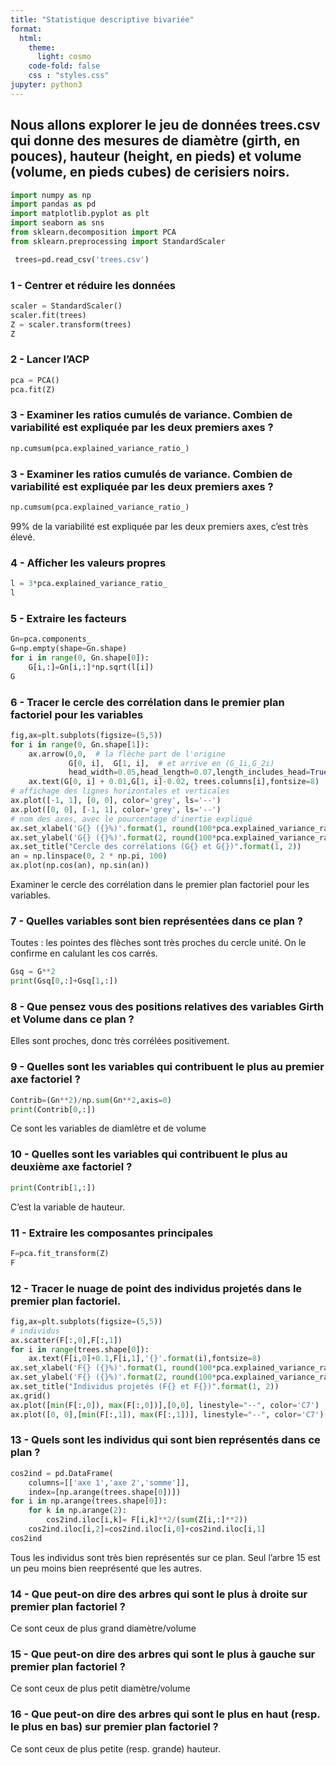 ```yaml
---
title: "Statistique descriptive bivariée"
format:
  html:
    theme: 
      light: cosmo
    code-fold: false
    css : "styles.css"
jupyter: python3
---
```


## Nous allons explorer le jeu de données trees.csv qui donne des mesures de diamètre (girth, en pouces), hauteur (height, en pieds) et volume (volume, en pieds cubes) de cerisiers noirs.



```python
import numpy as np
import pandas as pd
import matplotlib.pyplot as plt
import seaborn as sns
from sklearn.decomposition import PCA 
from sklearn.preprocessing import StandardScaler
```

```python
 trees=pd.read_csv('trees.csv')       
```

### 1 - Centrer et réduire les données

```python
scaler = StandardScaler()
scaler.fit(trees)
Z = scaler.transform(trees)
Z
```

### 2 - Lancer l'ACP

```python
pca = PCA()
pca.fit(Z)
```


### 3 - Examiner les ratios cumulés de variance. Combien de variabilité est expliquée par les deux premiers axes ?

```python
np.cumsum(pca.explained_variance_ratio_)
```

### 3 - Examiner les ratios cumulés de variance. Combien de variabilité est expliquée par les deux premiers axes ?

```python
np.cumsum(pca.explained_variance_ratio_)
```

99% de la variabilité est expliquée par les deux premiers axes, c'est très élevé.

### 4 - Afficher les valeurs propres

```python
l = 3*pca.explained_variance_ratio_
l
```

### 5 - Extraire les facteurs

```python
Gn=pca.components_
G=np.empty(shape=Gn.shape)
for i in range(0, Gn.shape[0]):
    G[i,:]=Gn[i,:]*np.sqrt(l[i])
G
```

### 6 - Tracer le cercle des corrélation dans le premier plan factoriel pour les variables

```python
fig,ax=plt.subplots(figsize=(5,5))
for i in range(0, Gn.shape[1]):
    ax.arrow(0,0,  # la flèche part de l'origine
             G[0, i],  G[1, i],  # et arrive en (G_1i,G_2i)
             head_width=0.05,head_length=0.07,length_includes_head=True)
    ax.text(G[0, i] + 0.01,G[1, i]-0.02, trees.columns[i],fontsize=8)    
# affichage des lignes horizontales et verticales
ax.plot([-1, 1], [0, 0], color='grey', ls='--')
ax.plot([0, 0], [-1, 1], color='grey', ls='--')
# nom des axes, avec le pourcentage d'inertie expliqué
ax.set_xlabel('G{} ({}%)'.format(1, round(100*pca.explained_variance_ratio_[0],1)))
ax.set_ylabel('G{} ({}%)'.format(2, round(100*pca.explained_variance_ratio_[1],1)))
ax.set_title("Cercle des corrélations (G{} et G{})".format(1, 2))
an = np.linspace(0, 2 * np.pi, 100)
ax.plot(np.cos(an), np.sin(an))  
```

Examiner le cercle des corrélation dans le premier plan factoriel pour les variables.

### 7 - Quelles variables sont bien représentées dans ce plan ?

Toutes : les pointes des flèches sont très proches du cercle unité. On le confirme en calulant les cos carrés.


```python
Gsq = G**2
print(Gsq[0,:]+Gsq[1,:])
```

### 8 - Que pensez vous des positions relatives des variables Girth et Volume dans ce plan ?

Elles sont proches, donc très corrélées positivement.


### 9 - Quelles sont les variables qui contribuent le plus au premier axe factoriel ?

```python
Contrib=(Gn**2)/np.sum(Gn**2,axis=0)
print(Contrib[0,:])
```

Ce sont les variables de diamlètre et de volume

### 10 - Quelles sont les variables qui contribuent le plus au deuxième axe factoriel ?

```python
print(Contrib[1,:])
```

C'est la variable de hauteur.

### 11 - Extraire les composantes principales
```python
F=pca.fit_transform(Z)
F
```


### 12 - Tracer le nuage de point des individus projetés dans le premier plan factoriel.


```python
fig,ax=plt.subplots(figsize=(5,5))
# individus
ax.scatter(F[:,0],F[:,1])
for i in range(trees.shape[0]):
    ax.text(F[i,0]+0.1,F[i,1],'{}'.format(i),fontsize=8)
ax.set_xlabel('F{} ({}%)'.format(1, round(100*pca.explained_variance_ratio_[0],1)))
ax.set_ylabel('F{} ({}%)'.format(2, round(100*pca.explained_variance_ratio_[1],1)))
ax.set_title("Individus projetés (F{} et F{})".format(1, 2))
ax.grid()
ax.plot([min(F[:,0]), max(F[:,0])],[0,0], linestyle="--", color='C7')
ax.plot([0, 0],[min(F[:,1]), max(F[:,1])], linestyle="--", color='C7')
```


### 13 - Quels sont les individus qui sont bien représentés dans ce plan ?

```python
cos2ind = pd.DataFrame(
    columns=[['axe 1','axe 2','somme']],
    index=[np.arange(trees.shape[0])])
for i in np.arange(trees.shape[0]):
    for k in np.arange(2):
        cos2ind.iloc[i,k]= F[i,k]**2/(sum(Z[i,:]**2))
    cos2ind.iloc[i,2]=cos2ind.iloc[i,0]+cos2ind.iloc[i,1]
cos2ind
```

Tous les individus sont très bien représentés sur ce plan. Seul l'arbre 15 est un peu moins bien reeprésenté que les autres.

### 14 - Que peut-on dire des arbres qui sont le plus à droite sur premier plan factoriel ?

Ce sont ceux de plus grand diamètre/volume

### 15 - Que peut-on dire des arbres qui sont le plus à gauche sur premier plan factoriel ?

Ce sont ceux de plus petit diamètre/volume


### 16 - Que peut-on dire des arbres qui sont le plus en haut (resp. le plus en bas) sur premier plan factoriel ?

Ce sont ceux de plus petite (resp. grande) hauteur.